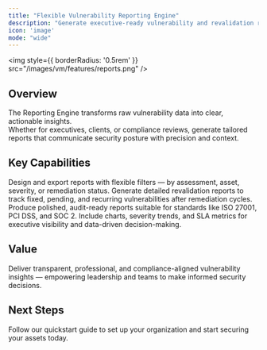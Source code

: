 ```yaml
---
title: "Flexible Vulnerability Reporting Engine"
description: "Generate executive-ready vulnerability and revalidation reports with rich customization and compliance alignment."
icon: 'image'
mode: "wide"
---
```


<img
  style={{ borderRadius: '0.5rem' }}
  src="/images/vm/features/reports.png"
/>

## Overview

The Reporting Engine transforms raw vulnerability data into clear, actionable insights.  
Whether for executives, clients, or compliance reviews, generate tailored reports that communicate security posture with precision and context.

## Key Capabilities

<Columns cols={2}>
  <Card title="Customizable Reports" icon="file-lines">
    Design and export reports with flexible filters — by assessment, asset, severity, or remediation status.
  </Card>
  <Card title="Revalidation Summaries" icon="arrow-rotate-right">
    Generate detailed revalidation reports to track fixed, pending, and recurring vulnerabilities after remediation cycles.
  </Card>
  <Card title="Compliance-Ready Formats" icon="shield-check">
    Produce polished, audit-ready reports suitable for standards like ISO 27001, PCI DSS, and SOC 2.
  </Card>
  <Card title="Visual Insights" icon="chart-pie">
    Include charts, severity trends, and SLA metrics for executive visibility and data-driven decision-making.
  </Card>
</Columns>

## Value

Deliver transparent, professional, and compliance-aligned vulnerability insights — empowering leadership and teams to make informed security decisions.



## Next Steps

<Card title="Explore Live Demo Now" icon="arrow-right" href="https://suite.snapsec.co/demo">
  Follow our quickstart guide to set up your organization and start securing your assets today.
</Card>